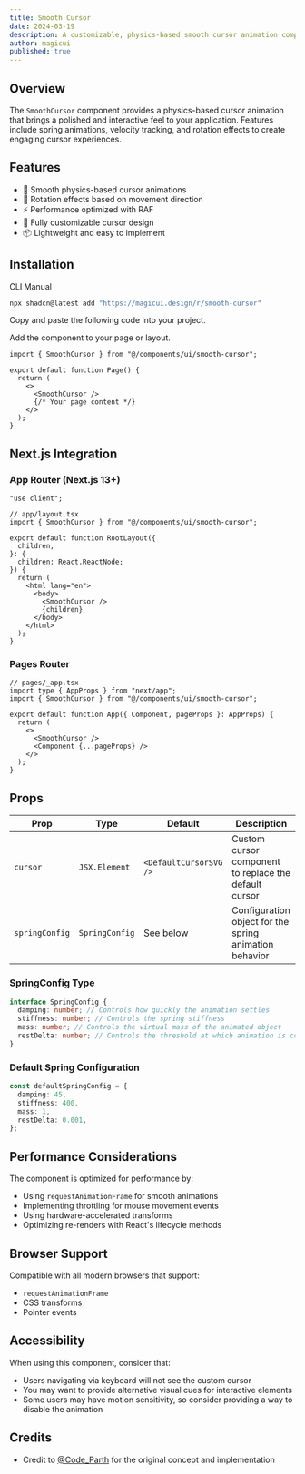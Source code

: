 ```yaml
---
title: Smooth Cursor
date: 2024-03-19
description: A customizable, physics-based smooth cursor animation component for React applications.
author: magicui
published: true
---
```


<ComponentPreview name="smooth-cursor-demo" />

## Overview

The `SmoothCursor` component provides a physics-based cursor animation that brings a polished and interactive feel to your application. Features include spring animations, velocity tracking, and rotation effects to create engaging cursor experiences.

## Features

- 🎯 Smooth physics-based cursor animations
- 🔄 Rotation effects based on movement direction
- ⚡ Performance optimized with RAF
- 🎨 Fully customizable cursor design
- 📦 Lightweight and easy to implement

## Installation

<Tabs defaultValue="cli">

<TabsList>
  <TabsTrigger value="cli">CLI</TabsTrigger>
  <TabsTrigger value="manual">Manual</TabsTrigger>
</TabsList>
<TabsContent value="cli">

```bash
npx shadcn@latest add "https://magicui.design/r/smooth-cursor"
```

</TabsContent>

<TabsContent value="manual">

<Steps>

<Step>Copy and paste the following code into your project.</Step>

<ComponentSource name="smooth-cursor" />

<Step>Add the component to your page or layout.</Step>

```tsx
import { SmoothCursor } from "@/components/ui/smooth-cursor";

export default function Page() {
  return (
    <>
      <SmoothCursor />
      {/* Your page content */}
    </>
  );
}
```

</Steps>

</TabsContent>

</Tabs>

## Next.js Integration

### App Router (Next.js 13+)

```tsx
"use client";

// app/layout.tsx
import { SmoothCursor } from "@/components/ui/smooth-cursor";

export default function RootLayout({
  children,
}: {
  children: React.ReactNode;
}) {
  return (
    <html lang="en">
      <body>
        <SmoothCursor />
        {children}
      </body>
    </html>
  );
}
```

### Pages Router

```tsx
// pages/_app.tsx
import type { AppProps } from "next/app";
import { SmoothCursor } from "@/components/ui/smooth-cursor";

export default function App({ Component, pageProps }: AppProps) {
  return (
    <>
      <SmoothCursor />
      <Component {...pageProps} />
    </>
  );
}
```

## Props

| Prop           | Type           | Default                | Description                                            |
| -------------- | -------------- | ---------------------- | ------------------------------------------------------ |
| `cursor`       | `JSX.Element`  | `<DefaultCursorSVG />` | Custom cursor component to replace the default cursor  |
| `springConfig` | `SpringConfig` | See below              | Configuration object for the spring animation behavior |

### SpringConfig Type

```typescript
interface SpringConfig {
  damping: number; // Controls how quickly the animation settles
  stiffness: number; // Controls the spring stiffness
  mass: number; // Controls the virtual mass of the animated object
  restDelta: number; // Controls the threshold at which animation is considered complete
}
```

### Default Spring Configuration

```typescript
const defaultSpringConfig = {
  damping: 45,
  stiffness: 400,
  mass: 1,
  restDelta: 0.001,
};
```

## Performance Considerations

The component is optimized for performance by:

- Using `requestAnimationFrame` for smooth animations
- Implementing throttling for mouse movement events
- Using hardware-accelerated transforms
- Optimizing re-renders with React's lifecycle methods

## Browser Support

Compatible with all modern browsers that support:

- `requestAnimationFrame`
- CSS transforms
- Pointer events

## Accessibility

When using this component, consider that:

- Users navigating via keyboard will not see the custom cursor
- You may want to provide alternative visual cues for interactive elements
- Some users may have motion sensitivity, so consider providing a way to disable the animation

## Credits

- Credit to [@Code_Parth](https://twitter.com/Code_Parth) for the original concept and implementation
